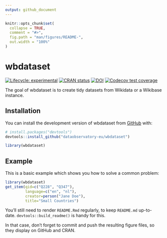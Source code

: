 ```yaml
---
output: github_document
---
```


<!-- README.md is generated from README.Rmd. Please edit that file -->

```r
knitr::opts_chunk$set(
  collapse = TRUE,
  comment = "#>",
  fig.path = "man/figures/README-",
  out.width = "100%"
)
```

# wbdataset

<!-- badges: start -->
[![Lifecycle: experimental](https://img.shields.io/badge/lifecycle-experimental-orange.svg)](https://lifecycle.r-lib.org/articles/stages.html#experimental)
[![CRAN status](https://www.r-pkg.org/badges/version/wbdataset)](https://CRAN.R-project.org/package=wbdataset)
[![DOI](https://zenodo.org/badge/DOI/10.5281/zenodo.13972192.svg)](https://zenodo.org/record/13972192)
[![Codecov test coverage](https://codecov.io/gh/dataobservatory-eu/wbdataset/graph/badge.svg)](https://app.codecov.io/gh/dataobservatory-eu/wbdataset)
<!-- badges: end -->

The goal of wbdataset is to create tidy datasets from Wikidata or a Wikibase instance.

## Installation

You can install the development version of wbdataset from [GitHub](https://github.com/) with:

``` r
# install.packages("devtools")
devtools::install_github("dataobservatory-eu/wbdataset")
```

```r
library(wbdataset)
```

## Example

This is a basic example which shows you how to solve a common problem:

```r
library(wbdataset)
get_item(qid=c("Q228", "Q347"), 
         language=c("en", "nl"), 
         creator=person("Jane Doe"), 
         title="Small Countries")
```


You'll still need to render `README.Rmd` regularly, to keep `README.md` up-to-date. `devtools::build_readme()` is handy for this.

In that case, don't forget to commit and push the resulting figure files, so they display on GitHub and CRAN.

